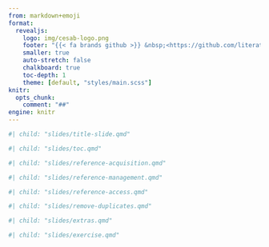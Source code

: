 ```yaml
---
from: markdown+emoji
format:
  revealjs:
    logo: img/cesab-logo.png
    footer: "{{< fa brands github >}} &nbsp;<https://github.com/literaturesynthesis/corpus-management>"
    smaller: true
    auto-stretch: false
    chalkboard: true
    toc-depth: 1
    theme: [default, "styles/main.scss"]
knitr:
  opts_chunk: 
    comment: "##" 
engine: knitr
---
```


```r
#| child: "slides/title-slide.qmd"
```


```r
#| child: "slides/toc.qmd"
```

```r
#| child: "slides/reference-acquisition.qmd"
```

```r
#| child: "slides/reference-management.qmd"
```

```r
#| child: "slides/reference-access.qmd"
```

```r
#| child: "slides/remove-duplicates.qmd"
```


```r
#| child: "slides/extras.qmd"
```


```r
#| child: "slides/exercise.qmd"
```
